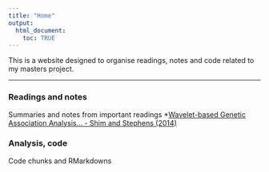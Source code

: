 ---
title: "Home"
output:
  html_document:
    toc: TRUE
---

This is a website designed to organise readings, notes and code related to my masters project.

***

### Readings and notes
Summaries and notes from important readings
*[Wavelet-based Genetic Association Analysis... - Shim and Stephens (2014)](wavelets_shim_stephens_2014.html)

### Analysis, code
Code chunks and RMarkdowns
